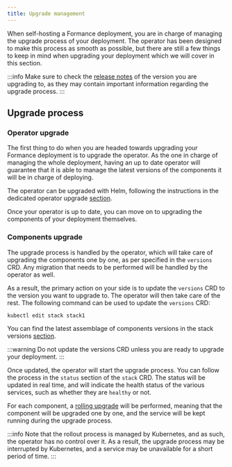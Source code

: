 ```yaml
---
title: Upgrade management
---
```


When self-hosting a Formance deployment, you are in charge of managing the upgrade process of your deployment. The operator has been designed to make this process as smooth as possible, but there are still a few things to keep in mind when upgrading your deployment which we will cover in this section.

:::info
Make sure to check the [release notes](https://github.com/formancehq/stack/releases) of the version you are upgrading to, as they may contain important information regarding the upgrade process.
:::

## Upgrade process

### Operator upgrade

The first thing to do when you are headed towards upgrading your Formance deployment is to upgrade the operator. As the one in charge of managing the whole deployment, having an up to date operator will guarantee that it is able to manage the latest versions of the components it will be in charge of deploying.

The operator can be upgraded with Helm, following the instructions in the dedicated operator upgrade [section](../operator/upgrade/operator.mdx).

Once your operator is up to date, you can move on to upgrading the components of your deployment themselves.

### Components upgrade

The upgrade process is handled by the operator, which will take care of upgrading the components one by one, as per specified in the `versions` CRD. Any migration that needs to be performed will be handled by the operator as well.

As a result, the primary action on your side is to update the `versions` CRD to the version you want to upgrade to. The operator will then take care of the rest. The following command can be used to update the `versions` CRD:

```bash
kubectl edit stack stack1
```

You can find the latest assemblage of components versions in the stack versions [section](../stack/versions.mdx).

:::warning
Do not update the versions CRD unless you are ready to upgrade your deployment.
:::

Once updated, the operator will start the upgrade process. You can follow the process in the `status` section of the `stack` CRD. The status will be updated in real time, and will indicate the health status of the various services, such as whether they are `healthy` or not.

For each component, a [rolling upgrade](https://kubernetes.io/docs/tutorials/kubernetes-basics/update/update-intro/) will be performed, meaning that the component will be upgraded one by one, and the service will be kept running during the upgrade process.

:::info
Note that the rollout process is managed by Kubernetes, and as such, the operator has no control over it. As a result, the upgrade process may be interrupted by Kubernetes, and a service may be unavailable for a short period of time.
:::